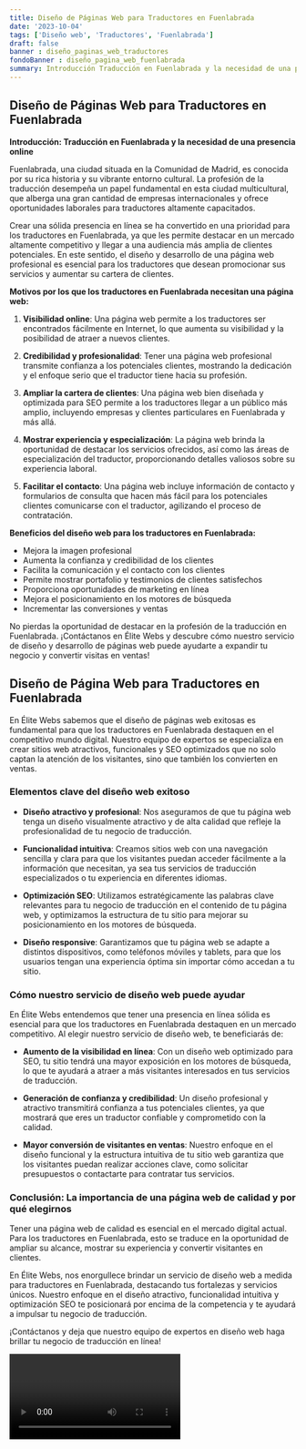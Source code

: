 ```yaml
---
title: Diseño de Páginas Web para Traductores en Fuenlabrada
date: '2023-10-04'
tags: ['Diseño web', 'Traductores', 'Fuenlabrada']
draft: false
banner : diseño_paginas_web_traductores
fondoBanner : diseño_pagina_web_fuenlabrada
summary: Introducción Traducción en Fuenlabrada y la necesidad de una presencia online
---
```


## **Diseño de Páginas Web para Traductores en Fuenlabrada**

**Introducción: Traducción en Fuenlabrada y la necesidad de una presencia online**

Fuenlabrada, una ciudad situada en la Comunidad de Madrid, es conocida por su rica historia y su vibrante entorno cultural. La profesión de la traducción desempeña un papel fundamental en esta ciudad multicultural, que alberga una gran cantidad de empresas internacionales y ofrece oportunidades laborales para traductores altamente capacitados.

Crear una sólida presencia en línea se ha convertido en una prioridad para los traductores en Fuenlabrada, ya que les permite destacar en un mercado altamente competitivo y llegar a una audiencia más amplia de clientes potenciales. En este sentido, el diseño y desarrollo de una página web profesional es esencial para los traductores que desean promocionar sus servicios y aumentar su cartera de clientes.

**Motivos por los que los traductores en Fuenlabrada necesitan una página web:**

1. **Visibilidad online**: Una página web permite a los traductores ser encontrados fácilmente en Internet, lo que aumenta su visibilidad y la posibilidad de atraer a nuevos clientes.

2. **Credibilidad y profesionalidad**: Tener una página web profesional transmite confianza a los potenciales clientes, mostrando la dedicación y el enfoque serio que el traductor tiene hacia su profesión.

3. **Ampliar la cartera de clientes**: Una página web bien diseñada y optimizada para SEO permite a los traductores llegar a un público más amplio, incluyendo empresas y clientes particulares en Fuenlabrada y más allá.

4. **Mostrar experiencia y especialización**: La página web brinda la oportunidad de destacar los servicios ofrecidos, así como las áreas de especialización del traductor, proporcionando detalles valiosos sobre su experiencia laboral.

5. **Facilitar el contacto**: Una página web incluye información de contacto y formularios de consulta que hacen más fácil para los potenciales clientes comunicarse con el traductor, agilizando el proceso de contratación.

**Beneficios del diseño web para los traductores en Fuenlabrada:**

- Mejora la imagen profesional
- Aumenta la confianza y credibilidad de los clientes
- Facilita la comunicación y el contacto con los clientes
- Permite mostrar portafolio y testimonios de clientes satisfechos
- Proporciona oportunidades de marketing en línea
- Mejora el posicionamiento en los motores de búsqueda
- Incrementar las conversiones y ventas

No pierdas la oportunidad de destacar en la profesión de la traducción en Fuenlabrada. ¡Contáctanos en Élite Webs y descubre cómo nuestro servicio de diseño y desarrollo de páginas web puede ayudarte a expandir tu negocio y convertir visitas en ventas!

<GifSeo />

<Cta />

## Diseño de Página Web para Traductores en Fuenlabrada

En Élite Webs sabemos que el diseño de páginas web exitosas es fundamental para que los traductores en Fuenlabrada destaquen en el competitivo mundo digital. Nuestro equipo de expertos se especializa en crear sitios web atractivos, funcionales y SEO optimizados que no solo captan la atención de los visitantes, sino que también los convierten en ventas.

### Elementos clave del diseño web exitoso

- **Diseño atractivo y profesional**: Nos aseguramos de que tu página web tenga un diseño visualmente atractivo y de alta calidad que refleje la profesionalidad de tu negocio de traducción.

- **Funcionalidad intuitiva**: Creamos sitios web con una navegación sencilla y clara para que los visitantes puedan acceder fácilmente a la información que necesitan, ya sea tus servicios de traducción especializados o tu experiencia en diferentes idiomas.

- **Optimización SEO**: Utilizamos estratégicamente las palabras clave relevantes para tu negocio de traducción en el contenido de tu página web, y optimizamos la estructura de tu sitio para mejorar su posicionamiento en los motores de búsqueda.

- **Diseño responsive**: Garantizamos que tu página web se adapte a distintos dispositivos, como teléfonos móviles y tablets, para que los usuarios tengan una experiencia óptima sin importar cómo accedan a tu sitio.

### Cómo nuestro servicio de diseño web puede ayudar

En Élite Webs entendemos que tener una presencia en línea sólida es esencial para que los traductores en Fuenlabrada destaquen en un mercado competitivo. Al elegir nuestro servicio de diseño web, te beneficiarás de:

- **Aumento de la visibilidad en línea**: Con un diseño web optimizado para SEO, tu sitio tendrá una mayor exposición en los motores de búsqueda, lo que te ayudará a atraer a más visitantes interesados en tus servicios de traducción.

- **Generación de confianza y credibilidad**: Un diseño profesional y atractivo transmitirá confianza a tus potenciales clientes, ya que mostrará que eres un traductor confiable y comprometido con la calidad.

- **Mayor conversión de visitantes en ventas**: Nuestro enfoque en el diseño funcional y la estructura intuitiva de tu sitio web garantiza que los visitantes puedan realizar acciones clave, como solicitar presupuestos o contactarte para contratar tus servicios.

### Conclusión: La importancia de una página web de calidad y por qué elegirnos

Tener una página web de calidad es esencial en el mercado digital actual. Para los traductores en Fuenlabrada, esto se traduce en la oportunidad de ampliar su alcance, mostrar su experiencia y convertir visitantes en clientes.

En Élite Webs, nos enorgullece brindar un servicio de diseño web a medida para traductores en Fuenlabrada, destacando tus fortalezas y servicios únicos. Nuestro enfoque en el diseño atractivo, funcionalidad intuitiva y optimización SEO te posicionará por encima de la competencia y te ayudará a impulsar tu negocio de traducción.

¡Contáctanos y deja que nuestro equipo de expertos en diseño web haga brillar tu negocio de traducción en línea!

<Video />

<CtaBot job='Traductores' city='Fuenlabrada'/>

<Gmaps query='Fuenlabrada+españa+maps' />